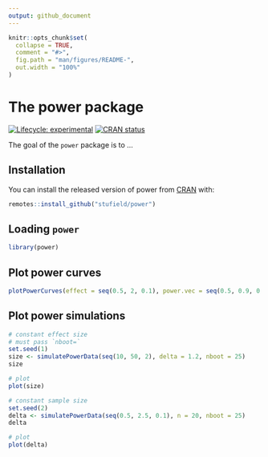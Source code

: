 ```yaml
---
output: github_document
---
```


<!-- README.md is generated from README.Rmd. Please edit that file -->

```r
knitr::opts_chunk$set(
  collapse = TRUE,
  comment = "#>",
  fig.path = "man/figures/README-",
  out.width = "100%"
)
```

# The power package

<!-- badges: start -->
[![Lifecycle: experimental](https://img.shields.io/badge/lifecycle-experimental-orange.svg)](https://lifecycle.r-lib.org/articles/stages.html#experimental)
[![CRAN status](https://www.r-pkg.org/badges/version/power)](https://CRAN.R-project.org/package=power)
<!-- badges: end -->


The goal of the `power` package is to ...

## Installation

You can install the released version of power from [CRAN](https://CRAN.R-project.org) with:

``` r
remotes::install_github("stufield/power")
```

## Loading `power`


```r
library(power)
```


## Plot power curves

```r
plotPowerCurves(effect = seq(0.5, 2, 0.1), power.vec = seq(0.5, 0.9, 0.1))
```

## Plot power simulations

```r
# constant effect size
# must pass `nboot=`
set.seed(1)
size <- simulatePowerData(seq(10, 50, 2), delta = 1.2, nboot = 25)
size

# plot
plot(size)
```

```r
# constant sample size
set.seed(2)
delta <- simulatePowerData(seq(0.5, 2.5, 0.1), n = 20, nboot = 25)
delta

# plot
plot(delta)
```
